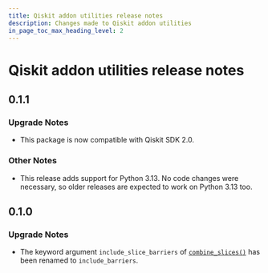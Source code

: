 ```yaml
---
title: Qiskit addon utilities release notes
description: Changes made to Qiskit addon utilities
in_page_toc_max_heading_level: 2
---
```


<span id="release-notes" />

<span id="id1" />

# Qiskit addon utilities release notes

<span id="release-notes-0-1-1" />

<span id="id2" />

## 0.1.1

<span id="release-notes-0-1-1-upgrade-notes" />

### Upgrade Notes

*   This package is now compatible with Qiskit SDK 2.0.

<span id="release-notes-0-1-1-other-notes" />

### Other Notes

*   This release adds support for Python 3.13. No code changes were necessary, so older releases are expected to work on Python 3.13 too.

<span id="release-notes-0-1-0" />

<span id="id3" />

## 0.1.0

<span id="release-notes-0-1-0-upgrade-notes" />

<span id="id4" />

### Upgrade Notes

*   The keyword argument `include_slice_barriers` of [`combine_slices()`](slicing#combine_slices "qiskit_addon_utils.slicing.combine_slices") has been renamed to `include_barriers`.


